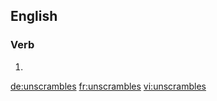 ==English==

===Verb===
{{head|en|verb form}}

# {{en-third-person singular of|unscramble}}

[[de:unscrambles]]
[[fr:unscrambles]]
[[vi:unscrambles]]